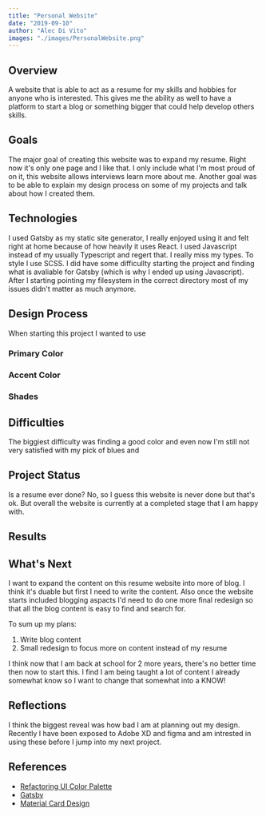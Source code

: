 ```yaml
---
title: "Personal Website"
date: "2019-09-10"
author: "Alec Di Vito"
images: "./images/PersonalWebsite.png" 
---
```


## Overview
A website that is able to act as a resume for my skills and hobbies for anyone
who is interested. This gives me the ability as well to have a platform to
start a blog or something bigger that could help develop others skills.

## Goals
The major goal of creating this website was to expand my resume. Right now it's
only one page and I like that. I only include what I'm most proud of on it, this
website allows interviews learn more about me. Another goal was to be able to
explain my design process on some of my projects and talk about how I created
them.

## Technologies
I used Gatsby as my static site generator, I really enjoyed using it and felt right
at home because of how heavily it uses React. I used Javascript instead of my
usually Typescript and regert that. I really miss my types. To style I use SCSS.
I did have some difficullty starting the project and finding what is avaliable
for Gatsby (which is why I ended up using Javascript). After I starting pointing
my filesystem in the correct directory most of my issues didn't matter as much
anymore.

## Design Process
When starting this project I wanted to use

<h3>Primary Color</h3>
<div>
    <span class="color--square primary-1"></span>
    <span class="color--square primary-2"></span>
    <span class="color--square primary-3"></span>
    <span class="color--square primary-4"></span>
    <span class="color--square primary-5"></span>
    <span class="color--square primary-6"></span>
    <span class="color--square primary-7"></span>
    <span class="color--square primary-8"></span>
    <span class="color--square primary-9"></span>
</div>

<h3>Accent Color</h3>
<div>
    <span class="color--square accent-1"></span>
    <span class="color--square accent-2"></span>
    <span class="color--square accent-3"></span>
    <span class="color--square accent-4"></span>
    <span class="color--square accent-5"></span>
    <span class="color--square accent-6"></span>
    <span class="color--square accent-7"></span>
    <span class="color--square accent-8"></span>
    <span class="color--square accent-9"></span>
</div>

<h3>Shades</h3>
<div>
    <span class="color--square shade-1"></span>
    <span class="color--square shade-2"></span>
    <span class="color--square shade-3"></span>
    <span class="color--square shade-4"></span>
    <span class="color--square shade-5"></span>
    <span class="color--square shade-6"></span>
    <span class="color--square shade-7"></span>
    <span class="color--square shade-8"></span>
    <span class="color--square shade-9"></span>
</div>

## Difficulties
The biggiest difficulty was finding a good color and even now I'm still not
very satisfied with my pick of blues and 

## Project Status
Is a resume ever done? No, so I guess this website is never done but that's ok.
But overall the website is currently at a completed stage that I am happy with.

## Results

## What's Next
I want to expand the content on this resume website into more of blog. I think
it's duable but first I need to write the content. Also once the website starts
included blogging aspacts I'd need to do one more final redesign so that all the
blog content is easy to find and search for. 

To sum up my plans:

1. Write blog content
2. Small redesign to focus more on content instead of my resume

I think now that I am back at school for 2 more years, there's no better time then
now to start this. I find I am being taught a lot of content I already somewhat
know so I want to change that somewhat into a KNOW!

## Reflections
I think the biggest reveal was how bad I am at planning out my design. Recently
I have been exposed to Adobe XD and figma and am intrested in using these before
I jump into my next project.

## References
- [Refactoring UI Color Palette](https://refactoringui.com/previews/building-your-color-palette/)
- [Gatsby](https://www.gatsbyjs.org) 
- [Material Card Design](https://material.io/components/cards/#specs)